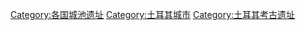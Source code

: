 [[Category:各国城池遗址|Category:各国城池遗址]]
[[Category:土耳其城市|Category:土耳其城市]]
[[Category:土耳其考古遗址|Category:土耳其考古遗址]]